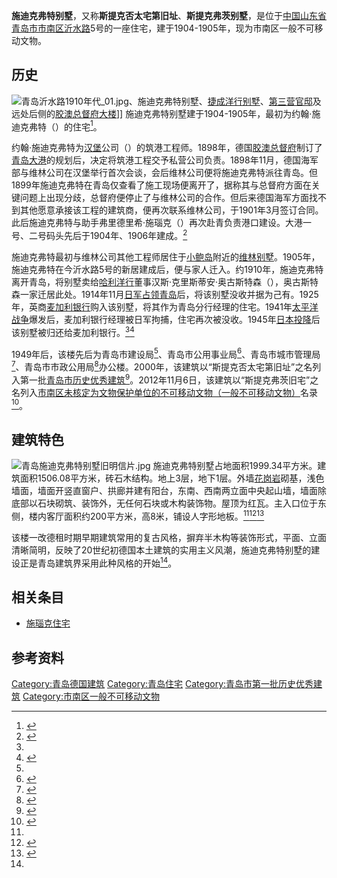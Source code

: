 {{Infobox building
| building_name       = 施迪克弗特别墅
| image               = 青岛施迪克福特别墅 2019-12-31.jpg
| image_size          = 
| caption             = <small>施迪克弗特别墅，2019年12月</small>
| alternate_names     = 
| architectural_style = 
| location            = [[青岛市|青岛市]][[市南区|市南区]]
| address             = [[沂水路|沂水路]]5号
| current_tenants     = 
| start_date          = 1904年
| completion_date     = 1905年
| renovation_date     = 
| demolition_date     = 
| destruction_date    = 
| cost                = 
| height              = 
| floor_count         = 
| floor_area          = 
| owner               = 约翰·施迪克弗特
| architect           = 
| architecture_firm   = 
| developer           = 
| engineer            = 
}}
{{coord|36|3|54.5|N|120|19|16.5|E|type:landmark|display=title}}

'''施迪克弗特别墅'''，又称'''斯提克否太宅第旧址'''、'''斯提克弗茨别墅'''，是位于[[中国|中国]][[山东省|山东省]][[青岛市|青岛市]][[市南区|市南区]][[沂水路|沂水路]]5号的一座住宅，建于1904-1905年，现为市南区一般不可移动文物。

==历史==
[[File:青岛沂水路1910年代_01.jpg|thumb]]、施迪克弗特别墅、[[沂水路7号捷成洋行别墅|捷成洋行别墅]]、[[德国海军第三营营长官邸|第三营官邸]]及远处后侧的[[胶澳总督府旧址|胶澳总督府大楼]]]]
施迪克弗特别墅建于1904-1905年，最初为约翰·施迪克弗特（{{lang|de|John Stickforth}}）的住宅<ref Name=ming>{{cite book|author=王栋|title=《青岛影像 1898-1928：明信片中的城市记忆》|year=2017|publisher=中国海洋大学出版社|location=青岛|isbn=978-7-5670-1113-7}}</ref>。

约翰·施迪克弗特为[[汉堡|汉堡]]{{link-de|卡尔·胡伯特·维林|Carl Hubert Vering|维林}}公司（{{lang|de|C. Vering}}）的筑港工程师。1898年，德国[[胶澳总督府|胶澳总督府]]制订了[[青岛大港|青岛大港]]的规划后，决定将筑港工程交予私营公司负责。1898年11月，德国海军部与维林公司在汉堡举行首次会谈，会后维林公司便将施迪克弗特派往青岛。但1899年施迪克弗特在青岛仅查看了施工现场便离开了，据称其与总督府方面在关键问题上出现分歧，总督府便停止了与维林公司的合作。但后来德国海军方面找不到其他愿意承接该工程的建筑商，便再次联系维林公司，于1901年3月签订合同。此后施迪克弗特与助手弗里德里希·施瑙克（{{lang|de|Friedrich Schnock}}）再次赴青负责港口建设。大港一号、二号码头先后于1904年、1906年建成。<ref Name=ta>{{cite book |author1=李明 撰文|author2=袁宾久 摄影|title=《塔楼上的青岛》|year=2008 |publisher=青岛出版社|location=青岛|isbn=978-7-5436-4970-5}}</ref>

施迪克弗特最初与维林公司其他工程师居住于[[小鲍岛|小鲍岛]]附近的[[维林别墅|维林别墅]]。1905年，施迪克弗特在今沂水路5号的新居建成后，便与家人迁入。约1910年，施迪克弗特离开青岛，将别墅卖给[[哈利洋行|哈利洋行]]董事汉斯·克里斯蒂安·奥古斯特森（{{lang|de|Hans Christian Augustesen}}），奥古斯特森一家迁居此处。1914年11月[[青岛战役|日军占领青岛]]后，将该别墅没收并据为己有。1925年，英商[[麦加利银行|麦加利银行]]购入该别墅，将其作为青岛分行经理的住宅。1941年[[太平洋战争|太平洋战争]]爆发后，麦加利银行经理被日军拘捕，住宅再次被没收。1945年[[日本投降|日本投降]]后该别墅被归还给麦加利银行。<ref Name=ming/><ref Name=qing>{{cite book|author=袁宾久|title=《青岛德式建筑》|year=2009|publisher=中国建筑工业出版社|location=北京|isbn=978-7-112-10905-0}}</ref>

1949年后，该楼先后为青岛市建设局<ref Name=qing/>、青岛市公用事业局<ref Name=lao>{{cite book|title=《青岛老楼故事》|author=鲁海|publisher=青岛出版社|year=2016|isbn=978-7-5552-1806-7|location=青岛}}</ref>、青岛市城市管理局<ref>{{cite web|url=http://jyta.qingdao.gov.cn/front/qingdaojingguan/preview.jsp?subjectid=12259376569844725001&ID=1806969|title=沂水路5号—斯提克弗茨别墅|date=2005-08-15|author=王栋|website=青岛档案信息网}}{{Dead link}}</ref>、青岛市市政公用局<ref>{{cite book|author=|chapter=第三篇 海滨景观与优秀建筑，第二章 优秀建筑，第二节 德国建筑群|title=《青岛市市南区志》|editor=青岛市市南区史志编纂委员会|year=2017|publisher=方志出版社|location=北京|isbn=978-7-5144-2566-6}}</ref>办公楼。2000年，该建筑以“斯提克否太宅第旧址”之名列入第一批[[青岛市历史优秀建筑|青岛市历史优秀建筑]]<ref>{{cite web|url=http://www.qingdao.gov.cn/n172/n3776152/n3776203/n3779237/n3779247/100020071027616743.html|title=关于公布青岛市第二批历史优秀建筑的通知|date=2006-05-20|author=青岛市规划局 青岛市文化局|publisher=青岛政务网|access-date=2018-06-20|archive-url=https://web.archive.org/web/20180707172326/http://www.qingdao.gov.cn/n172/n3776152/n3776203/n3779237/n3779247/100020071027616743.html|archive-date=2018-07-07|dead-url=yes}}</ref>。2012年11月6日，该建筑以“斯提克弗茨旧宅”之名列入[[市南区一般不可移动文物|市南区未核定为文物保护单位的不可移动文物（一般不可移动文物）]]名录<ref>{{cite web|url=http://www.qdsn.gov.cn/n16/n1175/n9964611/n9964815/n9964817/n9965830/190703094438230704.html|title=市南区未核定为文物保护单位的不可移动文物（一般不可移动文物）名录|date=2019-07-03|author=市南区文化和旅游局|website=青岛市市南区政务网|publisher=|accessdate=2020-03-07|archive-date=2020-07-02|archive-url=https://web.archive.org/web/20200702152435/http://www.qdsn.gov.cn/n16/n1175/n9964611/n9964815/n9964817/n9965830/190703094438230704.html|dead-url=no}}</ref>。

==建筑特色==
[[File:青岛施迪克弗特别墅旧明信片.jpg|thumb]]
施迪克弗特别墅占地面积1999.34平方米。建筑面积1506.08平方米，砖石木结构。地上3层，地下1层。外墙[[花岗岩|花岗岩]]砌基，浅色墙面，墙面开竖直窗户、拱廊并建有阳台，东南、西南两立面中央起山墙，墙面除底部以石块砌筑、装饰外，无任何石块或木构装饰物。屋顶为红瓦{{link-en|蒙莎屋顶|Mansard roof}}。主入口位于东侧，楼内客厅面积约200平方米，高8米，铺设人字形地板。<ref Name=qing/><ref Name=wen>{{cite book|editor1=青岛市文物局|editor2=青岛市史志办公室|title=《青岛文物志》|year=2004|publisher=中国出版社|location=北京|isbn=988-97146-6-1|ignore-isbn-error=true}}</ref><ref Name=you>{{cite book|editor1=青岛市史志办公室|editor2=青岛市建设委员会|title=《青岛优秀建筑志》|year=2006|publisher=[[青岛出版社|青岛出版社]]|location=青岛|isbn=9787543625044}}</ref>

该楼一改德租时期早期建筑常用的复古风格，摒弃半木构等装饰形式，平面、立面清晰简明，反映了20世纪初德国本土建筑的实用主义风潮，施迪克弗特别墅的建设正是青岛建筑界采用此种风格的开始<ref Name=ming/>。

==相关条目==
*[[太平路_(青岛)#施瑙克住宅|施瑙克住宅]]

== 参考资料 ==
{{reflist}}

{{青岛德国建筑}}
[[Category:青岛德国建筑|Category:青岛德国建筑]]
[[Category:青岛住宅|Category:青岛住宅]]
[[Category:青岛市第一批历史优秀建筑|Category:青岛市第一批历史优秀建筑]]
[[Category:市南区一般不可移动文物|Category:市南区一般不可移动文物]]